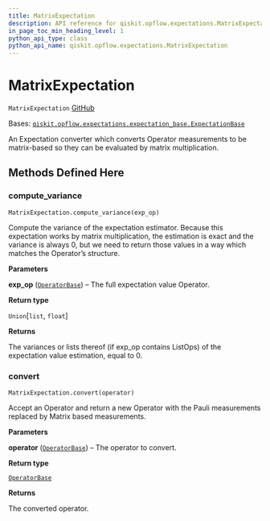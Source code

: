 ```yaml
---
title: MatrixExpectation
description: API reference for qiskit.opflow.expectations.MatrixExpectation
in_page_toc_min_heading_level: 1
python_api_type: class
python_api_name: qiskit.opflow.expectations.MatrixExpectation
---
```


# MatrixExpectation

<span id="qiskit.opflow.expectations.MatrixExpectation" />

`MatrixExpectation` [GitHub](https://github.com/qiskit/qiskit/tree/stable/0.23/qiskit/opflow/expectations/matrix_expectation.py "view source code")

Bases: [`qiskit.opflow.expectations.expectation_base.ExpectationBase`](qiskit.opflow.expectations.ExpectationBase "qiskit.opflow.expectations.expectation_base.ExpectationBase")

An Expectation converter which converts Operator measurements to be matrix-based so they can be evaluated by matrix multiplication.

## Methods Defined Here

### compute\_variance

<span id="qiskit.opflow.expectations.MatrixExpectation.compute_variance" />

`MatrixExpectation.compute_variance(exp_op)`

Compute the variance of the expectation estimator. Because this expectation works by matrix multiplication, the estimation is exact and the variance is always 0, but we need to return those values in a way which matches the Operator’s structure.

**Parameters**

**exp\_op** ([`OperatorBase`](qiskit.opflow.OperatorBase "qiskit.opflow.operator_base.OperatorBase")) – The full expectation value Operator.

**Return type**

`Union`\[`list`, `float`]

**Returns**

The variances or lists thereof (if exp\_op contains ListOps) of the expectation value estimation, equal to 0.

### convert

<span id="qiskit.opflow.expectations.MatrixExpectation.convert" />

`MatrixExpectation.convert(operator)`

Accept an Operator and return a new Operator with the Pauli measurements replaced by Matrix based measurements.

**Parameters**

**operator** ([`OperatorBase`](qiskit.opflow.OperatorBase "qiskit.opflow.operator_base.OperatorBase")) – The operator to convert.

**Return type**

[`OperatorBase`](qiskit.opflow.OperatorBase "qiskit.opflow.operator_base.OperatorBase")

**Returns**

The converted operator.

